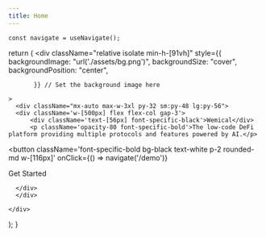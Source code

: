```yaml
---
title: Home 
---
```



    const navigate = useNavigate();

  return (
    <div className="relative isolate min-h-[91vh]"
          style={{ backgroundImage: "url('./assets/bg.png')",
              backgroundSize: "cover",
              backgroundPosition: "center",

           }} // Set the background image here

    >
      <div className="mx-auto max-w-3xl py-32 sm:py-48 lg:py-56">
      <div className='w-[500px] flex flex-col gap-3'>
          <div className='text-[56px] font-specific-black'>Wemical</div>
          <p className='opacity-80 font-specific-bold'>The low-code DeFi platform providing multiple protocols and features powered by AI.</p>
<button
  className='font-specific-bold bg-black text-white p-2 rounded-md w-[116px]'
  onClick={() => navigate('/demo')}
>
  Get Started
</button>

      </div>
      </div>

    </div>

);
}

<IndexPage />
